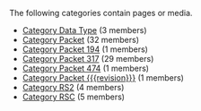 <!-- DO NOT EDIT THIS FILE, CODE AUTOMATICALLY GENERATED BY category.sh -->
The following categories contain pages or media.
* [[Category Data Type]] (3 members)
* [[Category Packet]] (32 members)
* [[Category Packet 194]] (1 members)
* [[Category Packet 317]] (29 members)
* [[Category Packet 474]] (1 members)
* [[Category Packet {{{revision}}}]] (1 members)
* [[Category RS2]] (4 members)
* [[Category RSC]] (5 members)
